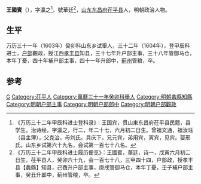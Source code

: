 '''王國賓'''（{{bd|？||？|catIdx=}}），字瀛之<ref>《万历三十二年甲辰科进士登科录》：王国宾，贯山東东昌府茌平县民籍，县学生。治诗经，字瀛之，行二，年二十七，六月初二日生。曾祖文通，祖汝珏（县主簿），父克治，母刘氏。具庆下，兄元宾，弟用宾，寅宾，见宾。娶邢氏。山东乡试第六十九名，会试第一百七十八名。</ref>，號華廷<ref>《万历三十二年甲辰科进士履历便览》：王國賓，華廷，诗一，戊寅六月初二日生，茌平县人，癸卯六十九，会一百七十八，三甲四十四，户部政，授孝丰县【蠡縣】知县，己酉升户部主事，庚戌管御马仓，本年丁憂，壬子補户部主事，癸丑升郎中，蓟州管粮，卒。</ref>，[[山东|山东]][[东昌府|东昌府]][[茌平县|茌平县]]人，明朝政治人物。

== 生平 ==
万历三十一年（1603年）癸卯科山东乡试舉人，三十二年（1604年），登甲辰科进士，[[户部|户部]]觀政，授江西[[孝丰县|孝丰县]]知县，三十七年升户部主事，三十八年管御马仓，本年丁憂，四十年補户部主事，四十一年升郎中，[[蓟州|蓟州]]管粮，卒。

==参考==
{{reflist}}

{{start box}}
{{s-off}}
{{s-before|[[張豫|張豫]]}}
{{s-title|明朝蠡縣知縣|1604年－1609年}}
{{s-after|[[曹昕|曹昕]]}}
{{end box}}

{{明朝人物小作品}}
{{萬曆三十二年甲辰科殿試金榜}}
{{DEFAULTSORT:}}
[[Category:王姓|G]]
[[Category:茌平人|Category:茌平人]]
[[Category:萬曆三十一年癸卯科舉人|Category:萬曆三十一年癸卯科舉人]]
[[Category:明朝蠡縣知縣|Category:明朝蠡縣知縣]]
[[Category:明朝户部主事|Category:明朝户部主事]]
[[Category:明朝户部郎中|Category:明朝户部郎中]]
[[Category:明朝户部觀政|Category:明朝户部觀政]]